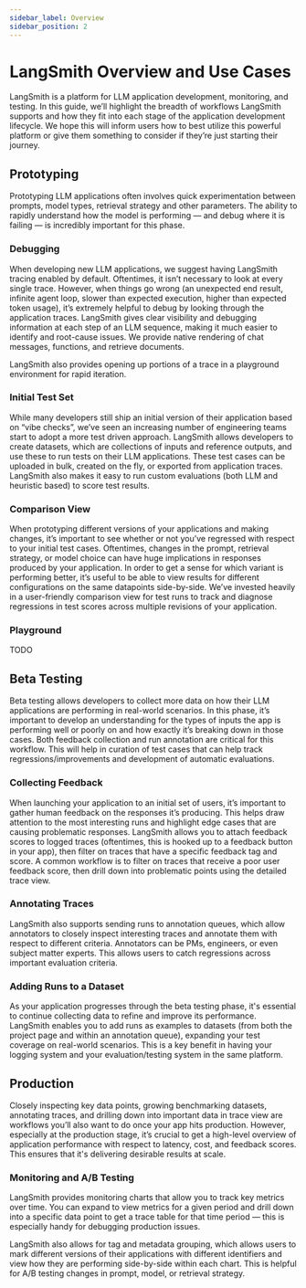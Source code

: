 ```yaml
---
sidebar_label: Overview
sidebar_position: 2
---
```


# LangSmith Overview and Use Cases

LangSmith is a platform for LLM application development, monitoring, and testing. In this guide, we’ll highlight the breadth of workflows LangSmith supports and how they fit into each stage of the application development lifecycle. We hope this will inform users how to best utilize this powerful platform or give them something to consider if they’re just starting their journey.

## Prototyping
Prototyping LLM applications often involves quick experimentation between prompts, model types, retrieval strategy and other parameters.
The ability to rapidly understand how the model is performing — and debug where it is failing — is incredibly important for this phase.

### Debugging
When developing new LLM applications, we suggest having LangSmith tracing enabled by default.
Oftentimes, it isn’t necessary to look at every single trace. However, when things go wrong (an unexpected end result, infinite agent loop, slower than expected execution, higher than expected token usage), it’s extremely helpful to debug by looking through the application traces. LangSmith gives clear visibility and debugging information at each step of an LLM sequence, making it much easier to identify and root-cause issues.
We provide native rendering of chat messages, functions, and retrieve documents.

LangSmith also provides opening up portions of a trace in a playground environment for rapid iteration.

### Initial Test Set
While many developers still ship an initial version of their application based on “vibe checks”, we’ve seen an increasing number of engineering teams start to adopt a more test driven approach. LangSmith allows developers to create datasets, which are collections of inputs and reference outputs, and use these to run tests on their LLM applications.
These test cases can be uploaded in bulk, created on the fly, or exported from application traces. LangSmith also makes it easy to run custom evaluations (both LLM and heuristic based) to score test results.

### Comparison View
When prototyping different versions of your applications and making changes, it’s important to see whether or not you’ve regressed with respect to your initial test cases.
Oftentimes, changes in the prompt, retrieval strategy, or model choice can have huge implications in responses produced by your application.
In order to get a sense for which variant is performing better, it’s useful to be able to view results for different configurations on the same datapoints side-by-side. We’ve invested heavily in a user-friendly comparison view for test runs to track and diagnose regressions in test scores across multiple revisions of your application.

### Playground
TODO

## Beta Testing
Beta testing allows developers to collect more data on how their LLM applications are performing in real-world scenarios. In this phase, it’s important to develop an understanding for the types of inputs the app is performing well or poorly on and how exactly it’s breaking down in those cases. Both feedback collection and run annotation are critical for this workflow. This will help in curation of test cases that can help track regressions/improvements and development of automatic evaluations.

### Collecting Feedback
When launching your application to an initial set of users, it’s important to gather human feedback on the responses it’s producing. This helps draw attention to the most interesting runs and highlight edge cases that are causing problematic responses. LangSmith allows you to attach feedback scores to logged traces (oftentimes, this is hooked up to a feedback button in your app), then filter on traces that have a specific feedback tag and score. A common workflow is to filter on traces that receive a poor user feedback score, then drill down into problematic points using the detailed trace view.

### Annotating Traces
LangSmith also supports sending runs to annotation queues, which allow annotators to closely inspect interesting traces and annotate them with respect to different criteria. Annotators can be PMs, engineers, or even subject matter experts. This allows users to catch regressions across important evaluation criteria.

### Adding Runs to a Dataset
As your application progresses through the beta testing phase, it's essential to continue collecting data to refine and improve its performance. LangSmith enables you to add runs as examples to datasets (from both the project page and within an annotation queue), expanding your test coverage on real-world scenarios. This is a key benefit in having your logging system and your evaluation/testing system in the same platform.

## Production
Closely inspecting key data points, growing benchmarking datasets, annotating traces, and drilling down into important data in trace view are workflows you’ll also want to do once your app hits production. However, especially at the production stage, it’s crucial to get a high-level overview of application performance with respect to latency, cost, and feedback scores. This ensures that it's delivering desirable results at scale.

### Monitoring and A/B Testing
LangSmith provides monitoring charts that allow you to track key metrics over time. You can expand to view metrics for a given period and drill down into a specific data point to get a trace table for that time period — this is especially handy for debugging production issues.

LangSmith also allows for tag and metadata grouping, which allows users to mark different versions of their applications with different identifiers and view how they are performing side-by-side within each chart. This is helpful for A/B testing changes in prompt, model, or retrieval strategy.